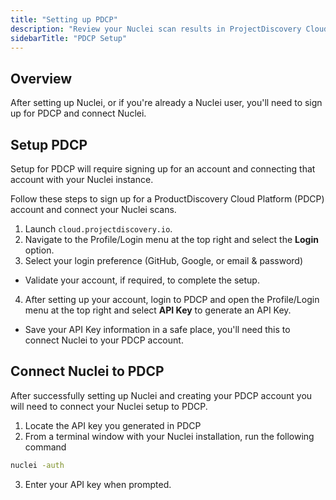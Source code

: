 ```yaml
---
title: "Setting up PDCP"
description: "Review your Nuclei scan results in ProjectDiscovery Cloud Platform"
sidebarTitle: "PDCP Setup"
---
```


## Overview

After setting up Nuclei, or if you're already a Nuclei user, you'll need to sign up for PDCP and connect Nuclei. 

## Setup PDCP
Setup for PDCP will require signing up for an account and connecting that account with your Nuclei instance. 

Follow these steps to sign up for a ProductDiscovery Cloud Platform (PDCP) account and connect your Nuclei scans.

1. Launch `cloud.projectdiscovery.io`. 
2. Navigate to the Profile/Login menu at the top right and select the **Login** option. 
3. Select your login preference (GitHub, Google, or email & password) 
  - Validate your account, if required, to complete the setup. 
4. After setting up your account, login to PDCP and open the Profile/Login menu at the top right and select **API Key** to generate an API Key.
  - Save your API Key information in a safe place, you'll need this to connect Nuclei to your PDCP account. 

## Connect Nuclei to PDCP

After successfully setting up Nuclei and creating your PDCP account you will need to connect your Nuclei setup to PDCP. 

   1. Locate the API key you generated in PDCP
   2. From a terminal window with your Nuclei installation, run the following command
   
   ```bash
   nuclei -auth
   ```
   3. Enter your API key when prompted. 
